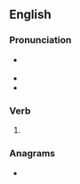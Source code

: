 ==English==

===Pronunciation===
* {{a|US}} {{IPA|en|/oʊ.vɚ.θɹoʊn/}}
* {{audio|en|En-us-overthrown.ogg|Audio (US)}}
* {{rhymes|en|əʊn|s=3}}

===Verb===
{{head|en|verb form}}

# {{past participle of|en|overthrow|nocat=1}}

===Anagrams===
* {{anagrams|en|a=ehnoorrtvw|thrown over}}